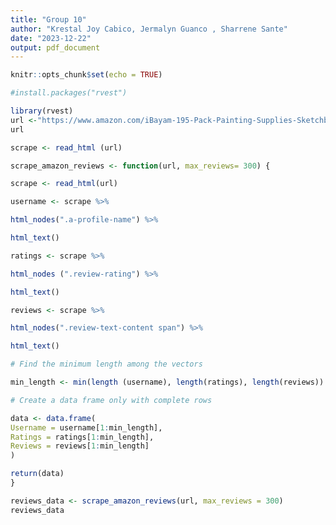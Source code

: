 ```yaml
---
title: "Group 10"
author: "Krestal Joy Cabico, Jermalyn Guanco , Sharrene Sante"
date: "2023-12-22"
output: pdf_document
---
```


```r
knitr::opts_chunk$set(echo = TRUE)
```

```r

#install.packages("rvest")

library(rvest)
url <-"https://www.amazon.com/iBayam-195-Pack-Painting-Supplies-Sketchbook/dp/B0CD7172JT/ref=sr_1_1_sspa?qid=1703244571&s=arts-crafts-intl-ship&sr=1-1-spons&sp_csd=d2lkZ2V0TmFtZT1zcF9hdGZfYnJvd3Nl&th=1"
url

scrape <- read_html (url)
```
```r

scrape_amazon_reviews <- function(url, max_reviews= 300) {

scrape <- read_html(url)

username <- scrape %>%

html_nodes(".a-profile-name") %>%

html_text()

ratings <- scrape %>%

html_nodes (".review-rating") %>%

html_text()

reviews <- scrape %>%

html_nodes(".review-text-content span") %>%

html_text()

# Find the minimum length among the vectors

min_length <- min(length (username), length(ratings), length(reviews))

# Create a data frame only with complete rows 

data <- data.frame(
Username = username[1:min_length], 
Ratings = ratings[1:min_length],
Reviews = reviews[1:min_length]
)

return(data)
}

reviews_data <- scrape_amazon_reviews(url, max_reviews = 300)
reviews_data
```

